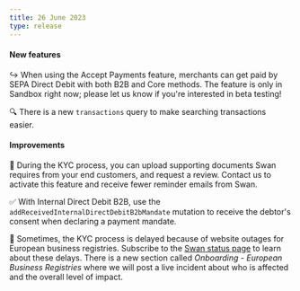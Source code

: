 ```yaml
---
title: 26 June 2023
type: release
---
```


#### New features

↪ When using the Accept Payments feature, merchants can get paid by SEPA Direct Debit with both B2B and Core methods.
The feature is only in Sandbox right now; please let us know if you're interested in beta testing!

🔍 There is a new `transactions` query to make searching transactions easier.

#### Improvements

📑 During the KYC process, you can upload supporting documents Swan requires from your end customers, and request a review.
Contact us to activate this feature and receive fewer reminder emails from Swan.

✅ With Internal Direct Debit B2B, use the `addReceivedInternalDirectDebitB2bMandate` mutation to receive the debtor's consent when declaring a payment mandate.

📣 Sometimes, the KYC process is delayed because of website outages for European business registries.
Subscribe to the [Swan status page](https://status.swan.io/) to learn about these delays.
There is a new section called _Onboarding - European Business Registries_ where we will post a live incident about who is affected and the overall level of impact.
